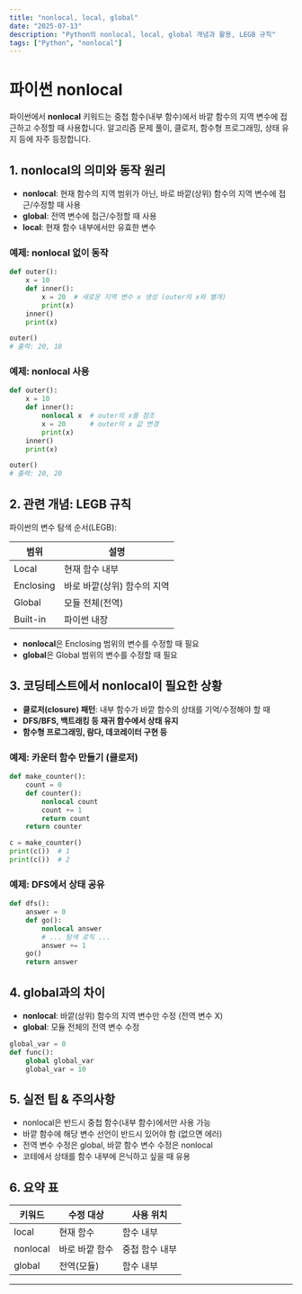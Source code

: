 ```yaml
---
title: "nonlocal, local, global"
date: "2025-07-13"
description: "Python의 nonlocal, local, global 개념과 활용, LEGB 규칙"
tags: ["Python", "nonlocal"]
---
```


# 파이썬 nonlocal

파이썬에서 **nonlocal** 키워드는 중첩 함수(내부 함수)에서 바깥 함수의 지역 변수에 접근하고 수정할 때 사용합니다.
알고리즘 문제 풀이, 클로저, 함수형 프로그래밍, 상태 유지 등에 자주 등장합니다.

## 1. nonlocal의 의미와 동작 원리

- **nonlocal**: 현재 함수의 지역 범위가 아닌, 바로 바깥(상위) 함수의 지역 변수에 접근/수정할 때 사용
- **global**: 전역 변수에 접근/수정할 때 사용
- **local**: 현재 함수 내부에서만 유효한 변수

### 예제: nonlocal 없이 동작

```python
def outer():
    x = 10
    def inner():
        x = 20  # 새로운 지역 변수 x 생성 (outer의 x와 별개)
        print(x)
    inner()
    print(x)

outer()
# 출력: 20, 10
```

### 예제: nonlocal 사용

```python
def outer():
    x = 10
    def inner():
        nonlocal x  # outer의 x를 참조
        x = 20      # outer의 x 값 변경
        print(x)
    inner()
    print(x)

outer()
# 출력: 20, 20
```

## 2. 관련 개념: LEGB 규칙

파이썬의 변수 탐색 순서(LEGB):

<table>
  <thead>
    <tr>
      <th>범위</th>
      <th>설명</th>
    </tr>
  </thead>
  <tbody>
    <tr>
      <td>Local</td>
      <td>현재 함수 내부</td>
    </tr>
    <tr>
      <td>Enclosing</td>
      <td>바로 바깥(상위) 함수의 지역</td>
    </tr>
    <tr>
      <td>Global</td>
      <td>모듈 전체(전역)</td>
    </tr>
    <tr>
      <td>Built-in</td>
      <td>파이썬 내장</td>
    </tr>
  </tbody>
</table>

- **nonlocal**은 Enclosing 범위의 변수를 수정할 때 필요
- **global**은 Global 범위의 변수를 수정할 때 필요

## 3. 코딩테스트에서 nonlocal이 필요한 상황

- **클로저(closure) 패턴**: 내부 함수가 바깥 함수의 상태를 기억/수정해야 할 때
- **DFS/BFS, 백트래킹 등 재귀 함수에서 상태 유지**
- **함수형 프로그래밍, 람다, 데코레이터 구현 등**

### 예제: 카운터 함수 만들기 (클로저)

```python
def make_counter():
    count = 0
    def counter():
        nonlocal count
        count += 1
        return count
    return counter

c = make_counter()
print(c())  # 1
print(c())  # 2
```

### 예제: DFS에서 상태 공유

```python
def dfs():
    answer = 0
    def go():
        nonlocal answer
        # ... 탐색 로직 ...
        answer += 1
    go()
    return answer
```

## 4. global과의 차이

- **nonlocal**: 바깥(상위) 함수의 지역 변수만 수정 (전역 변수 X)
- **global**: 모듈 전체의 전역 변수 수정

```python
global_var = 0
def func():
    global global_var
    global_var = 10
```

## 5. 실전 팁 & 주의사항

- nonlocal은 반드시 중첩 함수(내부 함수)에서만 사용 가능
- 바깥 함수에 해당 변수 선언이 반드시 있어야 함 (없으면 에러)
- 전역 변수 수정은 global, 바깥 함수 변수 수정은 nonlocal
- 코테에서 상태를 함수 내부에 은닉하고 싶을 때 유용

## 6. 요약 표

<table>
  <thead>
    <tr>
      <th>키워드</th>
      <th>수정 대상</th>
      <th>사용 위치</th>
    </tr>
  </thead>
  <tbody>
    <tr>
      <td>local</td>
      <td>현재 함수</td>
      <td>함수 내부</td>
    </tr>
    <tr>
      <td>nonlocal</td>
      <td>바로 바깥 함수</td>
      <td>중첩 함수 내부</td>
    </tr>
    <tr>
      <td>global</td>
      <td>전역(모듈)</td>
      <td>함수 내부</td>
    </tr>
  </tbody>
</table>

---
